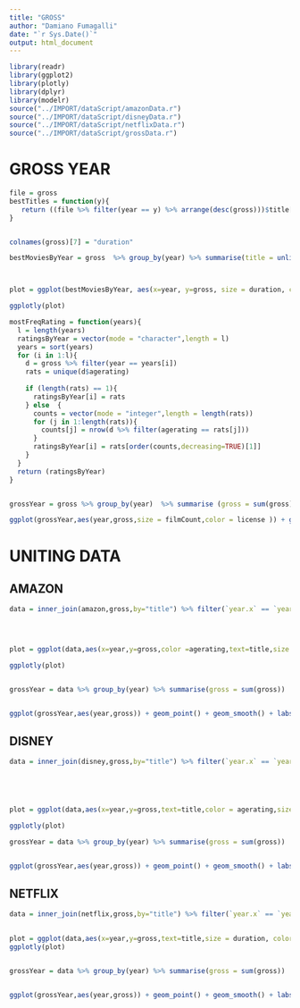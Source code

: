 ```yaml
---
title: "GROSS"
author: "Damiano Fumagalli"
date: "`r Sys.Date()`"
output: html_document
---
```


```r
library(readr)
library(ggplot2)
library(plotly)
library(dplyr)
library(modelr)
source("../IMPORT/dataScript/amazonData.r")
source("../IMPORT/dataScript/disneyData.r")
source("../IMPORT/dataScript/netflixData.r")
source("../IMPORT/dataScript/grossData.r")
```

# GROSS YEAR {#yearMap}

```r

file = gross
bestTitles = function(y){
   return ((file %>% filter(year == y) %>% arrange(desc(gross)))$title[1])
}


colnames(gross)[7] = "duration"

bestMoviesByYear = gross  %>% group_by(year) %>% summarise(title = unlist(lapply(unique(year), bestTitles))) %>% left_join(gross %>% select(-year) ,by="title")  %>% select(-distributor)



plot = ggplot(bestMoviesByYear, aes(x=year, y=gross, size = duration, color = agerating, text=title)) + geom_point(alpha=0.5) + scale_size(range = c(1,5),name="DURATION (MINS)") + scale_color_discrete(labels = c("ALL PEOPLE","OVER 10","OVER 13","OVER 17","UNRATED"), name = "AGE LIMITATIONS")  + theme(legend.position="right")

ggplotly(plot)
```

```r

mostFreqRating = function(years){
  l = length(years)
  ratingsByYear = vector(mode = "character",length = l)
  years = sort(years)
  for (i in 1:l){
    d = gross %>% filter(year == years[i])
    rats = unique(d$agerating)
    
    if (length(rats) == 1){
      ratingsByYear[i] = rats
    } else  {
      counts = vector(mode = "integer",length = length(rats))
      for (j in 1:length(rats)){
        counts[j] = nrow(d %>% filter(agerating == rats[j]))
      }
      ratingsByYear[i] = rats[order(counts,decreasing=TRUE)[1]]
    }
  }
  return (ratingsByYear)
}


grossYear = gross %>% group_by(year)  %>% summarise (gross = sum(gross),filmCount = n()) %>% mutate( license = mostFreqRating(year))
```



```r
ggplot(grossYear,aes(year,gross,size = filmCount,color = license )) + geom_point() + scale_size(range(1,5),name="FILM COUNT")  + scale_color_discrete(labels = c("ALL PEOPLE","OVER 10","OVER 13","OVER 17","UNRATED"), name = "AGE LIMITATIONS")


```

# UNITING DATA {#unitingData}

## AMAZON

```r

data = inner_join(amazon,gross,by="title") %>% filter(`year.x` == `year.y`) %>% mutate(year = `year.x`,duration = `duration.x`) %>% mutate(duration = strtoi(gsub(" min","",duration))) %>% select(title,duration,year,agerating,gross)

 


plot = ggplot(data,aes(x=year,y=gross,color =agerating,text=title,size = duration)) + geom_point(alpha=0.5)  + labs(title="GROSS AMAZON MOVIES")  + scale_color_discrete(labels=c("Over 10","Over 13","Over 17","NA")) + theme(legend.position = "right")

ggplotly(plot)


grossYear = data %>% group_by(year) %>% summarise(gross = sum(gross)) 


ggplot(grossYear,aes(year,gross)) + geom_point() + geom_smooth() + labs(title="TOTAL YEAR GROSS AMAZON MOVIES ")
```

## DISNEY

```r
data = inner_join(disney,gross,by="title") %>% filter(`year.x` == `year.y`) %>% mutate(year = `year.x`,duration = `duration.x`) %>% mutate(duration = strtoi(gsub(" min","",duration))) %>% select(title,duration,year,agerating,gross)

 



plot = ggplot(data,aes(x=year,y=gross,text=title,color = agerating,size = duration)) + geom_point(alpha = 0.5) + labs(title="GROSS DISNEY MOVIES")  + scale_color_discrete(labels=c("ALL PEOPLE","Over 10","Over 13","NA")) + theme(legend.position = "right")

ggplotly(plot)

grossYear = data %>% group_by(year) %>% summarise(gross = sum(gross)) 


ggplot(grossYear,aes(year,gross)) + geom_point() + geom_smooth() + labs(title="TOTAL YEAR GROSS DISNEY MOVIES ")
```

## NETFLIX

```r
data = inner_join(netflix,gross,by="title") %>% filter(`year.x` == `year.y`) %>% mutate(year = `year.x`,duration = `duration.x`) %>% mutate(duration = strtoi(gsub(" min","",duration))) %>% select(title,duration,year,agerating,gross)

 
plot = ggplot(data,aes(x=year,y=gross,text=title,size = duration, color = agerating)) + geom_point(alpha = 0.5 ) + labs(title="GROSS NETFLIX MOVIES") + scale_color_discrete(labels=c("ALL PEOPLE","Over 10","Over 13","Over 17","NA"  )) + theme(legend.position = "right")
ggplotly(plot)


grossYear = data %>% group_by(year) %>% summarise(gross = sum(gross)) 


ggplot(grossYear,aes(year,gross)) + geom_point() + geom_smooth() + labs(title="TOTAL YEAR GROSS AMAZON MOVIES ")
```

